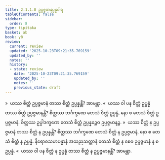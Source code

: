 ```yaml
---
title: 2.1.1.8 ဥပ္ပဇ္ဇမာနုပ္ပန္နဝါရ
tableOfContents: false
sidebar:
  order: 8
type: tipitaka
basket: ab
book: y8
review:
  current: review
  updated: '2025-10-23T09:21:35.769159'
  updated_by: ''
  notes: ''
  history:
  - state: review
    date: '2025-10-23T09:21:35.769159'
    updated_by: ''
    notes: ''
    previous_state: draft
---
```



<ReviewStatus review={frontmatter.review} showDetails={true} />

<HypothesisAnnotation frontmatter={frontmatter} />

<DynamicBreadcrumb />

<Division number="76" book="y8" e="ch" v="34" p="305">

<Paragraph number="333" book="y8">
»  ယဿ စိတ္တံ ဥပ္ပဇ္ဇမာနံ တဿ စိတ္တံ ဥပ္ပန္နန္တိ? အာမန္တာ.
</Paragraph>

<Paragraph number="334" book="y8">
«  ယဿ ဝါ ပန စိတ္တံ ဥပ္ပန္နံ တဿ စိတ္တံ ဥပ္ပဇ္ဇမာနန္တိ?
</Paragraph>

<Paragraph number="335" book="y8">
စိတ္တဿ ဘင်္ဂက္ခဏေ တေသံ စိတ္တံ ဥပ္ပန္နံ, နော စ တေသံ စိတ္တံ ဥပ္ပဇ္ဇမာနံ. စိတ္တဿ ဥပ္ပါဒက္ခဏေ တေသံ စိတ္တံ ဥပ္ပန္နဉ္စေဝ ဥပ္ပဇ္ဇမာနဉ္စ.
</Paragraph>

<Paragraph number="336" book="y8">
»  ယဿ စိတ္တံ န ဥပ္ပဇ္ဇမာနံ တဿ စိတ္တံ န ဥပ္ပန္နန္တိ?
</Paragraph>

<Paragraph number="337" book="y8">
စိတ္တဿ ဘင်္ဂက္ခဏေ တေသံ စိတ္တံ န ဥပ္ပဇ္ဇမာနံ, နော စ တေသံ စိတ္တံ န ဥပ္ပန္နံ. နိရောဓသမာပန္နာနံ အသညသတ္တာနံ တေသံ စိတ္တံ န စေဝ ဥပ္ပဇ္ဇမာနံ န စ ဥပ္ပန္နံ.
</Paragraph>

<Paragraph number="338" book="y8">
«  ယဿ ဝါ ပန စိတ္တံ န ဥပ္ပန္နံ တဿ စိတ္တံ န ဥပ္ပဇ္ဇမာနန္တိ? အာမန္တာ.
</Paragraph>
</Division>